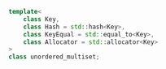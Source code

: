 ```cpp
template<
    class Key,
    class Hash = std::hash<Key>,
    class KeyEqual = std::equal_to<Key>,
    class Allocator = std::allocator<Key>
> 
class unordered_multiset;
```
